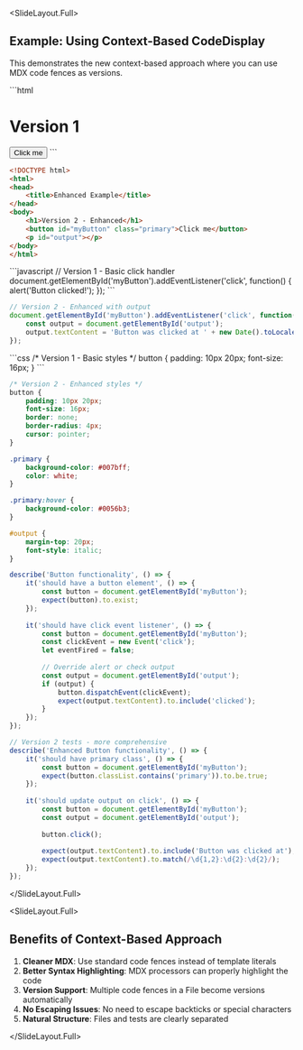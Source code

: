 
<SlideLayout.Full>
## Example: Using Context-Based CodeDisplay

This demonstrates the new context-based approach where you can use MDX code fences as versions.

<CodeDisplay >
  <File name="index.html">
```html
<!DOCTYPE html>
<html>
<head>
    <title>Simple Example</title>
</head>
<body>
    <h1>Version 1</h1>
    <button id="myButton">Click me</button>
</body>
</html>
```

```html
<!DOCTYPE html>
<html>
<head>
    <title>Enhanced Example</title>
</head>
<body>
    <h1>Version 2 - Enhanced</h1>
    <button id="myButton" class="primary">Click me</button>
    <p id="output"></p>
</body>
</html>
```
  </File>
  
  <File name="app.js">
```javascript
// Version 1 - Basic click handler
document.getElementById('myButton').addEventListener('click', function() {
    alert('Button clicked!');
});
```

```javascript
// Version 2 - Enhanced with output
document.getElementById('myButton').addEventListener('click', function() {
    const output = document.getElementById('output');
    output.textContent = 'Button was clicked at ' + new Date().toLocaleTimeString();
});
```
  </File>
  
  <File name="style.css">
```css
/* Version 1 - Basic styles */
button {
    padding: 10px 20px;
    font-size: 16px;
}
```

```css
/* Version 2 - Enhanced styles */
button {
    padding: 10px 20px;
    font-size: 16px;
    border: none;
    border-radius: 4px;
    cursor: pointer;
}

.primary {
    background-color: #007bff;
    color: white;
}

.primary:hover {
    background-color: #0056b3;
}

#output {
    margin-top: 20px;
    font-style: italic;
}
```
  </File>
  
  <Tests>
    
```javascript
describe('Button functionality', () => {
    it('should have a button element', () => {
        const button = document.getElementById('myButton');
        expect(button).to.exist;
    });
    
    it('should have click event listener', () => {
        const button = document.getElementById('myButton');
        const clickEvent = new Event('click');
        let eventFired = false;
        
        // Override alert or check output
        const output = document.getElementById('output');
        if (output) {
            button.dispatchEvent(clickEvent);
            expect(output.textContent).to.include('clicked');
        }
    });
});
```

```javascript
// Version 2 tests - more comprehensive
describe('Enhanced Button functionality', () => {
    it('should have primary class', () => {
        const button = document.getElementById('myButton');
        expect(button.classList.contains('primary')).to.be.true;
    });
    
    it('should update output on click', () => {
        const button = document.getElementById('myButton');
        const output = document.getElementById('output');
        
        button.click();
        
        expect(output.textContent).to.include('Button was clicked at');
        expect(output.textContent).to.match(/\d{1,2}:\d{2}:\d{2}/);
    });
});
```
    
  </Tests>
</CodeDisplay>

</SlideLayout.Full>

<SlideLayout.Full>
## Benefits of Context-Based Approach

1. **Cleaner MDX**: Use standard code fences instead of template literals
2. **Better Syntax Highlighting**: MDX processors can properly highlight the code
3. **Version Support**: Multiple code fences in a File become versions automatically
4. **No Escaping Issues**: No need to escape backticks or special characters
5. **Natural Structure**: Files and tests are clearly separated

</SlideLayout.Full>